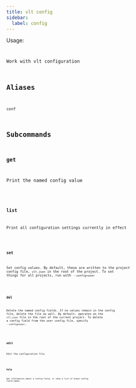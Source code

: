 ```yaml
---
title: vlt config
sidebar:
  label: config
---
```



Usage:

<Code
  code="$ vlt config <command> [flags]"
  title="Terminal"
  lang="bash"
/>

Work with vlt configuration

## Aliases

```
conf
```

## Subcommands

### get

Print the named config value

<Code
  code="$ vlt config get <key> [<key> ...]"
  title="Terminal"
  lang="bash"
/>

### list

Print all configuration settings currently in effect

<Code code="$ vlt config list" title="Terminal" lang="bash" />

### set

Set config values. By default, these are written to the project config
file, `vlt.json` in the root of the project. To set things for all
projects, run with `--config=user`

<Code
  code="$ vlt config set <key>=<value> [<key>=<value> ...] [--config=<user | project>]"
  title="Terminal"
  lang="bash"
/>

### del

Delete the named config fields. If no values remain in the config
file, delete the file as well. By default, operates on the `vlt.json`
file in the root of the current project. To delete a config field from
the user config file, specify `--config=user`.

<Code
  code="$ vlt config del <key> [<key> ...] [--config=<user | project>]"
  title="Terminal"
  lang="bash"
/>

### edit

Edit the configuration file

<Code
  code="$ vlt config edit [--config=<user | project>]"
  title="Terminal"
  lang="bash"
/>

### help

Get information about a config field, or show a list of known config
field names.

<Code
  code="$ vlt config help [field ...]"
  title="Terminal"
  lang="bash"
/>
